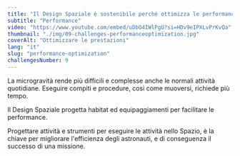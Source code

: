 ```yaml
---
title: "Il Design Spaziale è sostenibile perché ottimizza le performance"
subtitle: "Performance"
video: "https://www.youtube.com/embed/uDbO4IWlPgU?si=HDv9eIPXLvPrKvQa"
thumbnail: "./img/09-challenges-performanceoptimization.jpg"
coverAlt: "Ottimizzare le prestazioni"
lang: "it"
slug: "performance-optimization"
challengesNumber: 9
---
```


La microgravità rende più difficili e complesse anche le normali attività quotidiane. Eseguire compiti e procedure, così come muoversi, richiede più tempo.

Il Design Spaziale progetta habitat ed equipaggiamenti per facilitare le performance.

Progettare attività e strumenti per eseguire le attività nello Spazio, è la chiave per migliorare l'efficienza degli astronauti, e di conseguenza il successo di una missione. 